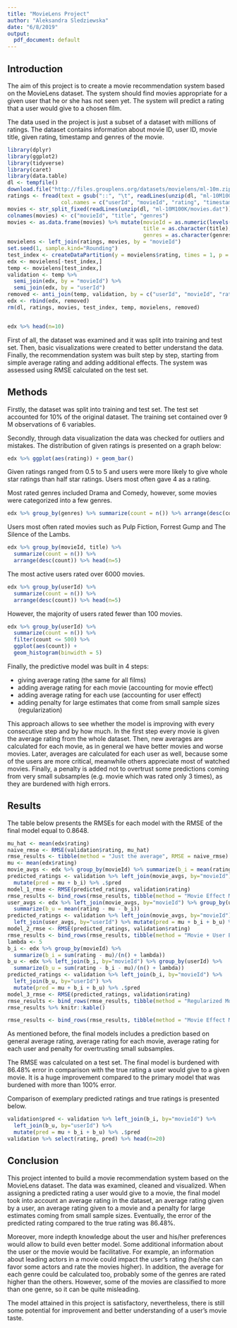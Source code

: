 ```yaml
---
title: "MovieLens Project"
author: "Aleksandra Sledziewska"
date: "6/8/2019"
output:
  pdf_document: default
---
```


## Introduction

The aim of this project is to create a movie recommendation system based on the MovieLens dataset. The system should find movies appropriate for a given user that he or she has not seen yet. The system will predict a rating that a user would give to a chosen film.

The data used in the project is just a subset of a dataset with millions of ratings. The dataset contains information about movie ID, user ID, movie title, given rating, timestamp and genres of the movie.

```r
library(dplyr)
library(ggplot2)
library(tidyverse)
library(caret)
library(data.table)
dl <- tempfile()
download.file("http://files.grouplens.org/datasets/movielens/ml-10m.zip", dl)
ratings <- fread(text = gsub("::", "\t", readLines(unzip(dl, "ml-10M100K/ratings.dat"))),
                 col.names = c("userId", "movieId", "rating", "timestamp"))
movies <- str_split_fixed(readLines(unzip(dl, "ml-10M100K/movies.dat")), "\\::", 3)
colnames(movies) <- c("movieId", "title", "genres")
movies <- as.data.frame(movies) %>% mutate(movieId = as.numeric(levels(movieId))[movieId],
                                           title = as.character(title),
                                           genres = as.character(genres))
movielens <- left_join(ratings, movies, by = "movieId")
set.seed(1, sample.kind="Rounding")
test_index <- createDataPartition(y = movielens$rating, times = 1, p = 0.1, list = FALSE)
edx <- movielens[-test_index,]
temp <- movielens[test_index,]
validation <- temp %>% 
  semi_join(edx, by = "movieId") %>%
  semi_join(edx, by = "userId")
removed <- anti_join(temp, validation, by = c("userId", "movieId", "rating", "timestamp", "title", "genres"))
edx <- rbind(edx, removed)
rm(dl, ratings, movies, test_index, temp, movielens, removed)


edx %>% head(n=10)
```

First of all, the dataset was examined and it was split into training and test set. Then, basic visualizations were created to better understand the data. Finally, the recommendation system was built step by step, starting from simple average rating and adding additional effects. The system was assessed using RMSE calculated on the test set.


## Methods

Firstly, the dataset was split into training and test set. The test set accounted for 10% of the original dataset. The training set contained over 9 M observations of 6 variables.

Secondly, through data visualization the data was checked for outliers and mistakes. The distribution of given ratings is presented on a graph below:
```r
edx %>% ggplot(aes(rating)) + geom_bar()
```

Given ratings ranged from 0.5 to 5 and users were more likely to give whole star ratings than half star ratings. Users most often gave 4 as a rating.

Most rated genres included Drama and Comedy, however, some movies were categorized into a few genres.
```r
edx %>% group_by(genres) %>% summarize(count = n()) %>% arrange(desc(count)) %>% head(n=10)
```

Users most often rated movies such as Pulp Fiction, Forrest Gump and The Silence of the Lambs.
```r
edx %>% group_by(movieId, title) %>%
  summarize(count = n()) %>%
  arrange(desc(count)) %>% head(n=5)
```

The most active users rated over 6000 movies.
```r
edx %>% group_by(userId) %>%
  summarize(count = n()) %>%
  arrange(desc(count)) %>% head(n=5)
```

However, the majority of users rated fewer than 100 movies.
```r
edx %>% group_by(userId) %>%
  summarize(count = n()) %>%
  filter(count <= 500) %>%
  ggplot(aes(count)) +
  geom_histogram(binwidth = 5)
```

Finally, the predictive model was built in 4 steps:

* giving average rating (the same for all films)
* adding average rating for each movie (accounting for movie effect)
* adding average rating for each use (accounting for user effect)
* adding penalty for large estimates that come from small sample sizes (regularization)

This approach allows to see whether the model is improving with every consecutive step and by how much.
In the first step every movie is given the average rating from the whole dataset.
Then, new averages are calculated for each movie, as in general we have better movies and worse movies.
Later, averages are calculated for each user as well, because some of the users are more critical, meanwhile others appreciate most of watched movies.
Finally, a penalty is added not to overtrust some predictions coming from very small subsamples (e.g. movie which was rated only 3 times), as they are burdened with high errors.


## Results

The table below presents the RMSEs for each model with the RMSE of the final model equal to 0.8648.
```r
mu_hat <- mean(edx$rating)
naive_rmse <- RMSE(validation$rating, mu_hat)
rmse_results <- tibble(method = "Just the average", RMSE = naive_rmse)
mu <- mean(edx$rating)
movie_avgs <- edx %>% group_by(movieId) %>% summarize(b_i = mean(rating - mu))
predicted_ratings <- validation %>% left_join(movie_avgs, by="movieId") %>%
  mutate(pred = mu + b_i) %>% .$pred
model_1_rmse <- RMSE(predicted_ratings, validation$rating)
rmse_results <- bind_rows(rmse_results, tibble(method = "Movie Effect Model", RMSE = model_1_rmse))
user_avgs <- edx %>% left_join(movie_avgs, by="movieId") %>% group_by(userId) %>%
  summarize(b_u = mean(rating - mu - b_i))
predicted_ratings <- validation %>% left_join(movie_avgs, by="movieId") %>%
  left_join(user_avgs, by="userId") %>% mutate(pred = mu + b_i + b_u) %>% .$pred
model_2_rmse <- RMSE(predicted_ratings, validation$rating)
rmse_results <- bind_rows(rmse_results, tibble(method = "Movie + User Effects Model", RMSE = model_2_rmse))
lambda <- 5
b_i <- edx %>% group_by(movieId) %>%
  summarize(b_i = sum(rating - mu)/(n() + lambda))
b_u <- edx %>% left_join(b_i, by="movieId") %>% group_by(userId) %>% 
  summarize(b_u = sum(rating - b_i - mu)/(n() + lambda))
predicted_ratings <- validation %>% left_join(b_i, by="movieId") %>% 
  left_join(b_u, by="userId") %>%
  mutate(pred = mu + b_i + b_u) %>% .$pred
model_3_rmse <- RMSE(predicted_ratings, validation$rating)
rmse_results <- bind_rows(rmse_results, tibble(method = "Regularized Movie + User Effects Model", RMSE = model_3_rmse))
rmse_results %>% knitr::kable()

rmse_results <- bind_rows(rmse_results, tibble(method = "Movie Effect Model", RMSE = model_3_rmse))

```

As mentioned before, the final models includes a prediction based on general average rating, average rating for each movie, average rating for each user and penalty for overtrusting small subsamples.

The RMSE was calculated on a test set. The final model is burdened with 86.48% error in comparison with the true rating a user would give to a given movie. It is a huge improvement compared to the primary model that was burdened with more than 100% error.

Comparison of exemplary predicted ratings and true ratings is presented below.
```r
validation$pred <- validation %>% left_join(b_i, by="movieId") %>% 
  left_join(b_u, by="userId") %>%
  mutate(pred = mu + b_i + b_u) %>% .$pred
validation %>% select(rating, pred) %>% head(n=20)
```


## Conclusion

This project intented to build a movie recommendation system based on the MovieLens dataset. The data was examined, cleaned and visualized. When assigning a predicted rating a user would give to a movie, the final model took into account an average rating in the dataset, an average rating given by a user, an average rating given to a movie and a penalty for large estimates coming from small sample sizes. Eventually, the error of the predicted rating compared to the true rating was 86.48%.

Moreover, more indepth knowledge about the user and his/her preferences would allow to build even better model. Some additional information about the user or the movie would be facilitative. For example, an information about leading actors in a movie could impact the user's rating (he/she can favor some actors and rate the movies higher). In addition, the average for each genre could be calculated too, probably some of the genres are rated higher than the others. However, some of the movies are classified to more than one genre, so it can be quite misleading.

The model attained in this project is satisfactory, nevertheless, there is still some potential for improvement and better understanding of a user's movie taste.